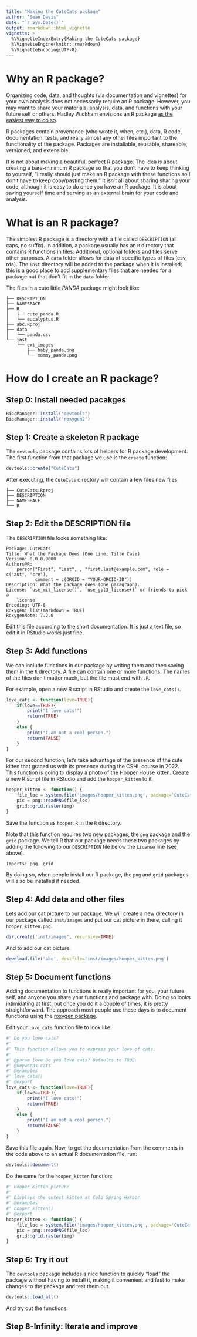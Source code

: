 ```yaml
---
title: "Making the CuteCats package"
author: "Sean Davis"
date: "`r Sys.Date()`"
output: rmarkdown::html_vignette
vignette: >
  %\VignetteIndexEntry{Making the CuteCats package}
  %\VignetteEngine{knitr::rmarkdown}
  %\VignetteEncoding{UTF-8}
---
```


# Why an R package?

Organizing code, data, and thoughts (via documentation and vignettes) for your
own analysis does not necessarily require an R package. However, you may want
to share your materials, analysis, data, and functions with your future self
or others. Hadley Wickham envisions an R package 
[as the easiest way to do so](ttp://adv-r.had.co.nz/Philosophy.html).

R packages contain provenance (who wrote it, when, etc.), data, R code, 
documentation, tests, and really almost any other files important to the 
functionality of the package. Packages are installable, reusable, shareable,
versioned, and extensible. 

It is not about making a beautiful, perfect R package. The idea is about 
creating a bare-minimum R package so that you don’t have to keep thinking 
to yourself, “I really should just make an R package with these functions 
so I don’t have to keep copy/pasting them.” It isn’t all about sharing
sharing your code, although it is easy to do once you have an R package. It 
is about saving yourself time and serving as an external brain for your
code and analysis. 

# What is an R package?

The simplest R package is a directory with a file called `DESCRIPTION` (all
caps, no suffix). In addition, a package usually has an `R` directory that
contains R functions in files. Additional, optional folders and files serve 
other purposes. A `data` folder allows for data of specific types
of files (csv, rda). The `inst` directory will be added to the package when
it is installed; this is a good place to add supplementary files that are
needed for a package but that don't fit in the `data` folder. 

The files in a cute little *PANDA* package might look like:

```
├── DESCRIPTION
├── NAMESPACE
├── R
│   ├── cute_panda.R
│   └── eucalyptus.R
├── abc.Rproj
├── data
│   └── panda.csv
└── inst
    └── ext_images
        ├── baby_panda.png
        └── mommy_panda.png
```

# How do I create an R package?

## Step 0: Install needed pacakges

```r
BiocManager::install("devtools")
BiocManager::install("roxygen2")
```

## Step 1: Create a skeleton R package

The `devtools` package contains lots of helpers for R package development.
The first function from that package we use is the `create` function:

```r
devtools::create("CuteCats")
```

After executing, the `CuteCats` directory will contain a few files new files:

```
├── CuteCats.Rproj 
├── DESCRIPTION
├── NAMESPACE
└── R
```

## Step 2: Edit the DESCRIPTION file

The `DESCRIPTION` file looks something like:

```
Package: CuteCats
Title: What the Package Does (One Line, Title Case)
Version: 0.0.0.9000
Authors@R: 
    person("First", "Last", , "first.last@example.com", role = c("aut", "cre"),
           comment = c(ORCID = "YOUR-ORCID-ID"))
Description: What the package does (one paragraph).
License: `use_mit_license()`, `use_gpl3_license()` or friends to pick a
    license
Encoding: UTF-8
Roxygen: list(markdown = TRUE)
RoxygenNote: 7.2.0
```

Edit this file according to the short documentation. It is just a text file,
so edit it in RStudio works just fine.

## Step 3: Add functions

We can include functions in our package by writing them and then saving them
in the `R` directory. A file can contain one or more functions. The names
of the files don't matter much, but the file must end with `.R`. 

For example, open a new R script in RStudio and create the `love_cats()`.

```r
love_cats <- function(love=TRUE){
    if(love==TRUE){
        print("I love cats!")
        return(TRUE)
    }
    else {
        print("I am not a cool person.")
        return(FALSE)
    }
}
```

For our second function, let's take advantage of the presence of the cute
kitten that graced us with its presence during the CSHL course in 2022. This
function is going to display a photo of the Hooper House kitten. Create a 
new R script file in RStudio and add the `hooper_kitten` to it.

```r
hooper_kitten <- function() {
    file_loc = system.file('images/hooper_kitten.png', package='CuteCats')
    pic = png::readPNG(file_loc)
    grid::grid.raster(img)
}
```

Save the function as `hooper.R` in the `R` directory.

Note that this function requires two new packages, the `png` package and the 
`grid` package. We tell R that our package needs these two packages by adding
the following to our `DESCRIPTION` file below the `License` line (see above).


```
Imports: png, grid
```

By doing so, when people install our R package, the `png` and `grid` packages
will also be installed if needed. 

## Step 4: Add data and other files

Lets add our cat picture to our package. We will create a new directory
in our package called `inst/images` and put our cat picture in there,
calling it `hooper_kitten.png`.

```r
dir.create('inst/images', recursive=TRUE)
```

And to add our cat picture:

```r
download.file('abc', destfile='inst/images/hooper_kitten.png')
```

## Step 5: Document functions

Adding documentation to functions is really important for you, your future
self, and anyone you share your functions and package with. Doing so looks
intimidating at first, but once you do it a couple of times, it is 
pretty straightforward. The approach most people use these days is to document
functions using the [roxygen package](https://cran.r-project.org/web/packages/roxygen2/vignettes/roxygen2.html). 

Edit your `love_cats` function file to look like:

```r
#' Do you love cats?
#'
#' This function allows you to express your love of cats.
#' 
#' @param love Do you love cats? Defaults to TRUE.
#' @keywords cats
#' @examples
#' love_cats()
#' @export
love_cats <- function(love=TRUE){
    if(love==TRUE){
        print("I love cats!")
        return(TRUE)
    }
    else {
        print("I am not a cool person.")
        return(FALSE)
    }
}

```

Save this file again. Now, to get the documentation from the comments in 
the code above to an actual R documentation file, run:

```r
devtools::document()
```

Do the same for the `hooper_kitten` function:

```r
#' Hooper Kitten picture
#' 
#' Displays the cutest kitten at Cold Spring Harbor
#' @examples
#' hooper_kitten()
#' @export
hooper_kitten <- function() {
    file_loc = system.file('images/hooper_kitten.png', package='CuteCats')
    pic = png::readPNG(file_loc)
    grid::grid.raster(img)
}
```



## Step 6: Try it out

The `devtools` package includes a nice function to quickly "load" the package
without having to install it, making it convenient and fast to make changes
to the package and test them out. 

```r
devtools::load_all()
```

And try out the functions. 

## Step 8-Infinity: Iterate and improve



